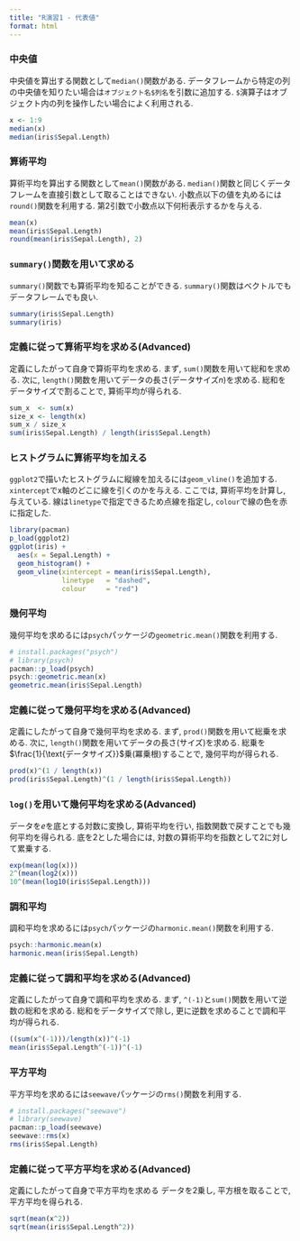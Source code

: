 ---
title: "R演習1 - 代表値"
format: html
---

### 中央値

中央値を算出する関数として`median()`関数がある.
データフレームから特定の列の中央値を知りたい場合は`オブジェクト名$列名`を引数に追加する.
`$`演算子はオブジェクト内の列を操作したい場合によく利用される.

```{r}
x <- 1:9
median(x)
median(iris$Sepal.Length)
```

### 算術平均

算術平均を算出する関数として`mean()`関数がある.
`median()`関数と同じくデータフレームを直接引数として取ることはできない.
小数点以下の値を丸めるには`round()`関数を利用する.
第2引数で小数点以下何桁表示するかを与える.

```{r}
mean(x)
mean(iris$Sepal.Length)
round(mean(iris$Sepal.Length), 2)
```

### `summary()`関数を用いて求める

`summary()`関数でも算術平均を知ることができる.
`summary()`関数はベクトルでもデータフレームでも良い.

```{r}
summary(iris$Sepal.Length)
summary(iris)
```

### 定義に従って算術平均を求める(Advanced)

定義にしたがって自身で算術平均を求める.
まず, `sum()`関数を用いて総和を求める.
次に, `length()`関数を用いてデータの長さ(データサイズ$n$)を求める.
総和をデータサイズで割ることで, 算術平均が得られる.

```{r}
sum_x  <- sum(x)
size_x <- length(x)
sum_x / size_x
sum(iris$Sepal.Length) / length(iris$Sepal.Length)
```

### ヒストグラムに算術平均を加える

`ggplot2`で描いたヒストグラムに縦線を加えるには`geom_vline()`を追加する.
`xintercept`でx軸のどこに線を引くのかを与える.
ここでは, 算術平均を計算し, 与えている.
線は`linetype`で指定できるため点線を指定し, `colour`で線の色を赤に指定した.

```{r}
library(pacman)
p_load(ggplot2)
ggplot(iris) +
  aes(x = Sepal.Length) +
  geom_histogram() +
  geom_vline(xintercept = mean(iris$Sepal.Length),
             linetype   = "dashed",
             colour     = "red")
```

### 幾何平均

幾何平均を求めるには`psych`パッケージの`geometric.mean()`関数を利用する.

```{r}
# install.packages("psych")
# library(psych)
pacman::p_load(psych)
psych::geometric.mean(x)
geometric.mean(iris$Sepal.Length)
```

### 定義に従って幾何平均を求める(Advanced)

定義にしたがって自身で幾何平均を求める.
まず, `prod()`関数を用いて総乗を求める.
次に, `length()`関数を用いてデータの長さ(サイズ)を求める.
総乗を$\frac{1}{\text{データサイズ}}$乗(冪乗根)することで, 幾何平均が得られる.

```{r}
prod(x)^(1 / length(x))
prod(iris$Sepal.Length)^(1 / length(iris$Sepal.Length))
```

### `log()`を用いて幾何平均を求める(Advanced)

データを$e$を底とする対数に変換し, 算術平均を行い, 指数関数で戻すことでも幾何平均を得られる.
底を2とした場合には, 対数の算術平均を指数として2に対して累乗する.

```{r}
exp(mean(log(x)))
2^(mean(log2(x)))
10^(mean(log10(iris$Sepal.Length)))
```

### 調和平均

調和平均を求めるには`psych`パッケージの`harmonic.mean()`関数を利用する.

```{r}
psych::harmonic.mean(x)
harmonic.mean(iris$Sepal.Length)
```

### 定義に従って調和平均を求める(Advanced)

定義にしたがって自身で調和平均を求める.
まず, `^(-1)`と`sum()`関数を用いて逆数の総和を求める.
総和をデータサイズで除し, 更に逆数を求めることで調和平均が得られる.

```{r}
((sum(x^(-1)))/length(x))^(-1)
mean(iris$Sepal.Length^(-1))^(-1)
```

### 平方平均

平方平均を求めるには`seewave`パッケージの`rms()`関数を利用する.

```{r}
# install.packages("seewave")
# library(seewave)
pacman::p_load(seewave)
seewave::rms(x)
rms(iris$Sepal.Length)
```

### 定義に従って平方平均を求める(Advanced)

定義にしたがって自身で平方平均を求める
データを2乗し, 平方根を取ることで, 平方平均を得られる.

```{r}
sqrt(mean(x^2))
sqrt(mean(iris$Sepal.Length^2))
```
